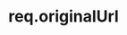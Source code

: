 ---
id: "express_hard_007"
questionType: "MULTIPLE_CHOICE"
title: "req.originalUrl"
description: "What does req.originalUrl return?"
difficulty: "HARD"
category: "Express"
options:
  - "The base URL"
  - "The full URL including query string"
  - "The original request URL before any middleware modifications"
  - "The route path"
correctAnswer: 2
---